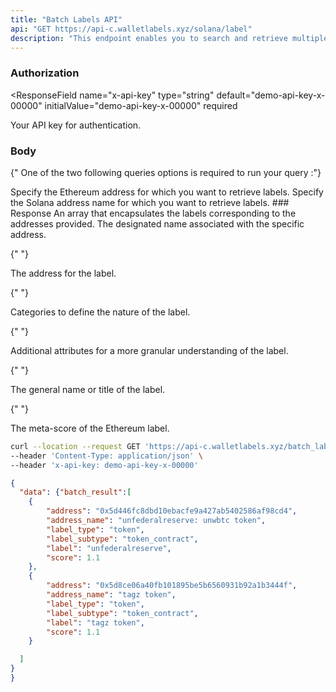 ```yaml
---
title: "Batch Labels API"
api: "GET https://api-c.walletlabels.xyz/solana/label"
description: "This endpoint enables you to search and retrieve multiple labels by their addresses simultaneously.."
---
```


### Authorization

<ResponseField
  name="x-api-key"
  type="string"
  default="demo-api-key-x-00000"
  initialValue="demo-api-key-x-00000"
  required
>
  Your API key for authentication.
</ResponseField>

### Body
{" One of the two following queries options is required to run your query :"}

<ParamField query="eth" type="string" required>
  Specify the Ethereum address for which you want to retrieve labels.
</ParamField>
<ParamField query="sol" type="string" required>
  Specify the Solana address name for which you want to retrieve labels.
</ParamField>
### Response

<ResponseField name="data" type="array">
  An array that encapsulates the labels corresponding to the addresses provided.

<Expandable title="Label Object">

<ResponseField name="address_name" type="string">
  The designated name associated with the specific address.
</ResponseField>

{" "}

<ResponseField name="address" type="string">
  The address for the label.
</ResponseField>

{" "}

<ResponseField name="label_type" type="string">
  Categories to define the nature of the label.
</ResponseField>

{" "}

<ResponseField name="label_subtype" type="string">
  Additional attributes for a
  more granular understanding of the label.
</ResponseField>

{" "}

<ResponseField name="label" type="string">
  The general name or title of the label.
</ResponseField>

{" "}

<ResponseField name="score" type="string">
  The meta-score of the Ethereum label.
</ResponseField>
  </Expandable>
</ResponseField>

<RequestExample>

```bash Example Request
curl --location --request GET 'https://api-c.walletlabels.xyz/batch_label?eth=0x5d446fc8dbd10ebacfe9a427ab5402586af98cd4,0x5d8ce06a40fb101895be5b6560931b92a1b3444f' \
--header 'Content-Type: application/json' \
--header 'x-api-key: demo-api-key-x-00000'
```

</RequestExample>

<ResponseExample>

```json Response
{
  "data": {"batch_result":[
    {
        "address": "0x5d446fc8dbd10ebacfe9a427ab5402586af98cd4",
        "address_name": "unfederalreserve: unwbtc token",
        "label_type": "token",
        "label_subtype": "token_contract",
        "label": "unfederalreserve",
        "score": 1.1
    },
    {
        "address": "0x5d8ce06a40fb101895be5b6560931b92a1b3444f",
        "address_name": "tagz token",
        "label_type": "token",
        "label_subtype": "token_contract",
        "label": "tagz token",
        "score": 1.1
    }

  ]
}
}
```

</ResponseExample>
